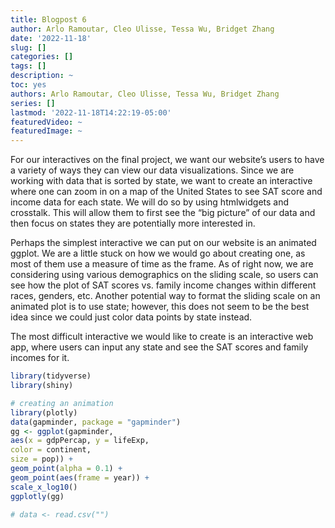 ```yaml
---
title: Blogpost 6
author: Arlo Ramoutar, Cleo Ulisse, Tessa Wu, Bridget Zhang
date: '2022-11-18'
slug: []
categories: []
tags: []
description: ~
toc: yes
authors: Arlo Ramoutar, Cleo Ulisse, Tessa Wu, Bridget Zhang
series: []
lastmod: '2022-11-18T14:22:19-05:00'
featuredVideo: ~
featuredImage: ~
---
```


For our interactives on the final project, we want our website’s users to have a variety of ways they can view our data visualizations. Since we are working with data that is sorted by state, we want to create an interactive where one can zoom in on a map of the United States to see SAT score and income data for each state. We will do so by using htmlwidgets and crosstalk. This will allow them to first see the “big picture” of our data and then focus on states they are potentially more interested in. 

Perhaps the simplest interactive we can put on our website is an animated ggplot. We are a little stuck on how we would go about creating one, as most of them use a measure of time as the frame. As of right now, we are considering using various demographics on the sliding scale, so users can see how the plot of SAT scores vs. family income changes within different races, genders, etc. Another potential way to format the sliding scale on an animated plot is to use state; however, this does not seem to be the best idea since we could just color data points by state instead. 

The most difficult interactive we would like to create is an interactive web app, where users can input any state and see the SAT scores and family incomes for it. 

```r
library(tidyverse)
library(shiny)
```

```r
# creating an animation 
library(plotly)
data(gapminder, package = "gapminder")
gg <- ggplot(gapminder,
aes(x = gdpPercap, y = lifeExp,
color = continent,
size = pop)) +
geom_point(alpha = 0.1) +
geom_point(aes(frame = year)) +
scale_x_log10()
ggplotly(gg)

# data <- read.csv("")
```
